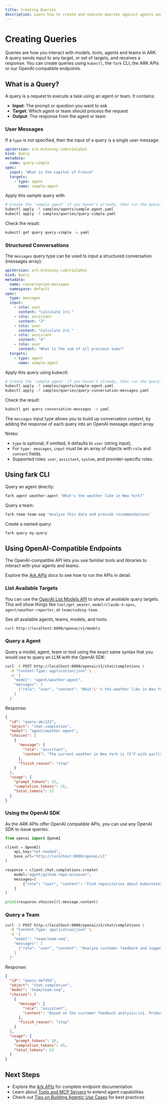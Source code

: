 ```yaml
---
title: Creating Queries
description: Learn how to create and execute queries against agents and teams
---
```


# Creating Queries

Queries are how you interact with models, tools, agents and teams in ARK. A query sends input to any target, or set of targets, and receives a response. You can create queries using `kubectl`, the `fark` CLI, the ARK APIs or our OpenAI-compatible endpoints.

## What is a Query?

A query is a request to execute a task using an agent or team. It contains:

- **Input**: The prompt or question you want to ask
- **Target**: Which agent or team should process the request
- **Output**: The response from the agent or team

### User Messages

If a `type` is not specified, then the input of a query is a single user message:

```yaml
apiVersion: ark.mckinsey.com/v1alpha1
kind: Query
metadata:
  name: query-simple
spec:
  input: "What is the capital of France"
  targets:
    - type: agent
      name: sample-agent
```

Apply this sample query with:

```bash
# Create the 'sample agent' if you haven't already, then run the query.
kubectl apply -f samples/agents/sample-agent.yaml
kubectl apply -f samples/queries/query-simple.yaml
```

Check the result:

```bash
kubectl get query query-simple -o yaml
```

### Structured Conversations

The `messages` query type can be used to input a structured conversation (messages array):

```yaml
apiVersion: ark.mckinsey.com/v1alpha1
kind: Query
metadata:
  name: conversation-messages
  namespace: default
spec:
  type: messages
  input:
    - role: user
      content: "Calculate 1+1."
    - role: assistant
      content: "2"
    - role: user
      content: "Calculate 2+2."
    - role: assistant
      content: "4"
    - role: user
      content: "What is the sum of all previous sums?"
  targets:
    - type: agent
      name: sample-agent
```

Apply this query using kubectl:

```bash
# Create the 'sample agent' if you haven't already, then run the query.
kubectl apply -f samples/agents/sample-agent.yaml
kubectl apply -f samples/queries/query-conversation-messages.yaml
```

Check the result:

```bash
kubectl get query conversation-messages -o yaml
```

The `messages` input type allows you to build up conversation context, by adding the response of each query into an OpenAI message object array.

Notes:

- `type` is optional; if omitted, it defaults to `user` (string input).
- For `type: messages`, `input` must be an array of objects with `role` and `content` fields.
- Supported roles: `user`, `assistant`, `system`, and provider-specific roles.

## Using fark CLI

Query an agent directly:

```bash
fark agent weather-agent "What's the weather like in New York?"
```

Query a team:

```bash
fark team team-seq "Analyze this data and provide recommendations"
```

Create a named query:

```bash
fark query my-query
```

## Using OpenAI-Compatible Endpoints

The OpenAI-compatible API lets you use familiar tools and libraries to interact with your agents and teams.

Explore the [Ark APIs](/reference/ark-apis) docs to see how to run the APIs in detail.

### List Available Targets

You can use the [OpenAI List Models API](https://platform.openai.com/docs/api-reference/models/list) to show all available query targets. This will show things like `tool/get_weater`, `model/claude-4-opus`, `agent/weather-reporter`, or `team/coding-team`.

See all available agents, teams, models, and tools:

```bash
curl http://localhost:8000/openai/v1/models
```

### Query a Agent

Query a model, agent, team or tool using the exact same syntax that you would use to query an LLM with the OpenAI SDK:

```bash
curl -X POST http://localhost:8000/openai/v1/chat/completions \
  -H "Content-Type: application/json" \
  -d '{
    "model": "agent/weather-agent",
    "messages": [
      {"role": "user", "content": "What'\''s the weather like in New York?"}
    ]
  }'
```

Response:

```json
{
  "id": "query-abc123",
  "object": "chat.completion",
  "model": "agent/weather-agent",
  "choices": [
    {
      "message": {
        "role": "assistant",
        "content": "The current weather in New York is 72°F with partly cloudy skies..."
      },
      "finish_reason": "stop"
    }
  ],
  "usage": {
    "prompt_tokens": 12,
    "completion_tokens": 25,
    "total_tokens": 37
  }
}
```

### Using the OpenAI SDK

As the ARK APIs offer OpenAI compatible APIs, you can use any OpenAI SDK to issue queries:

```python
from openai import OpenAI

client = OpenAI(
    api_key="not-needed",
    base_url="http://localhost:8000/openai/v1"
)

response = client.chat.completions.create(
    model="agent/github-repo-accessor",
    messages=[
        {"role": "user", "content": "Find repositories about kubernetes"}
    ]
)

print(response.choices[0].message.content)
```

### Query a Team

```bash
curl -X POST http://localhost:8000/openai/v1/chat/completions \
  -H "Content-Type: application/json" \
  -d '{
    "model": "team/team-seq",
    "messages": [
      {"role": "user", "content": "Analyze customer feedback and suggest improvements"}
    ]
  }'
```

Response:
```json
{
  "id": "query-def456",
  "object": "chat.completion", 
  "model": "team/team-seq",
  "choices": [
    {
      "message": {
        "role": "assistant",
        "content": "Based on the customer feedback analysis:\n1. Product quality is highly rated\n2. Shipping speed needs improvement\n3. Customer service response time should be reduced..."
      },
      "finish_reason": "stop"
    }
  ],
  "usage": {
    "prompt_tokens": 18,
    "completion_tokens": 45,
    "total_tokens": 63
  }
}
```

## Next Steps

- Explore the [Ark APIs](/reference/ark-apis) for complete endpoint documentation
- Learn about [Tools and MCP Servers](/user-guide/tools) to extend agent capabilities
- Check out [Tips on Building Agentic Use Cases](/user-guide/tips-on-building-agentic-use-cases) for best practices
